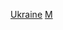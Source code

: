 {{Catnav|頁面分類|各種主題的頁面分類|按國家分類|各國人物|烏克蘭人}}
{{Catnav|頁面分類|各種主題的頁面分類|按國家分類|各國人物|各国数学家}}
{{Catnav|頁面分類|人类社会|人物|各國人物|烏克蘭人}}
{{Catnav|頁面分類|人类社会|人物|各國人物|各国数学家}}
{{Catnav|頁面分類|人物|各國人物|烏克蘭人}}
{{Catnav|頁面分類|人物|各國人物|各国数学家}}
{{Catnav|頁面分類|人物|各職業人物|数学家|各国数学家}}

[[Category:各国数学家|Ukraine]]
[[Category:烏克蘭科學家|M]]